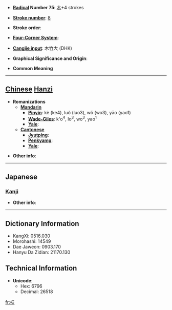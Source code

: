 * '''[[Wiktionary:Chinese radical index| Radical]] Number 75''': [[Wiktionary:Chinese radical index 木|木]]+4 strokes

* '''[[Wiktionary:Chinese total strokes index|Stroke number]]''': [[Wiktionary:Chinese total strokes index 8|8]]

* '''Stroke order''': 

* '''[[Wiktionary:Chinese four corner index|Four-Corner System]]''': 

* '''[[Wiktionary:Chinese Cangjie index|Cangjie input]]''': 木竹大 (DHK)

* '''Graphical Significance and Origin''': 

* '''Common Meaning'''

----

== [[Chinese]] [[Hanzi]] ==

* '''Romanizations'''
** '''[[Mandarin]]'''
*** '''[[Pinyin]]''': kè (ke4), luǒ (luo3), wǒ (wo3), yāo (yao1)
*** '''[[Wade-Giles]]''': k'o<sup>4</sup>, lo<sup>3</sup>, wo<sup>3</sup>, yao<sup>1</sup>
*** '''[[Yale]]''': 
** '''[[Cantonese]]'''
*** '''[[Jyutping]]''':
*** '''[[Penkyamp]]''': 
*** '''[[Yale]]''': 

* '''Other info''': 

----

==Japanese==
===[[Kanji]]===
{{kanji|on readings=[[よう]] (yō)
|kun readings=[[きがわかくさかんなさま]] (kigawakakusakannasama)
}}

* '''Other info''':  

----

== Dictionary Information ==

* KangXi: 0516.030
* Morohashi: 14549
* Dae Jaweon: 0903.170
* Hanyu Da Zidian: 21170.130

== Technical Information ==

* '''Unicode''':
** Hex: 6796
** Decimal: 26518

[[fr:枖]]